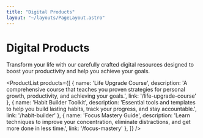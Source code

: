 ```yaml
---
title: "Digital Products"
layout: "~/layouts/PageLayout.astro"
---
```



<div class="py-16 sm:py-20">
  <div class="text-center max-w-3xl mx-auto mb-16 px-4 sm:px-6">
    <h1 class="text-5xl md:text-6xl font-bold leading-tighter tracking-tighter mb-6 font-heading dark:text-gray-200">
      Digital Products
    </h1>
    <p class="text-xl md:text-2xl text-gray-600 dark:text-gray-400 mb-8">
      Transform your life with our carefully crafted digital resources designed to boost your productivity and help you achieve your goals.
    </p>
    <div class="w-full h-1 bg-primary/20 rounded-full mb-16"></div>
  </div>

  <ProductList products={[
    {
      name: 'Life Upgrade Course',
      description: 'A comprehensive course that teaches you proven strategies for personal growth, productivity, and achieving your goals.',
      link: '/life-upgrade-course'
    },
    {
      name: 'Habit Builder Toolkit',
      description: 'Essential tools and templates to help you build lasting habits, track your progress, and stay accountable.',
      link: '/habit-builder'
    },
    {
      name: 'Focus Mastery Guide',
      description: 'Learn techniques to improve your concentration, eliminate distractions, and get more done in less time.',
      link: '/focus-mastery'
    },
  ]} />
</div>

<CallToAction
  title="Ready to Transform Your Life?"
  description="Choose the digital product that best fits your needs and start your journey to success today."
  buttonText="Get Started"
  buttonLink="#"
/>
